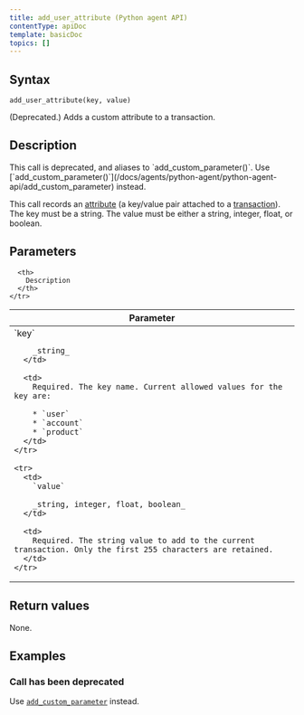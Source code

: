 ```yaml
---
title: add_user_attribute (Python agent API)
contentType: apiDoc
template: basicDoc
topics: []
---
```


## Syntax

```
add_user_attribute(key, value)
```

(Deprecated.) Adds a custom attribute to a transaction.

## Description

<Callout variant="important">
  This call is deprecated, and aliases to `add_custom_parameter()`. Use [`add_custom_parameter()`](/docs/agents/python-agent/python-agent-api/add_custom_parameter) instead.
</Callout>

This call records an [attribute](https://docs.newrelic.com/docs/accounts-partnerships/education/getting-started-new-relic/glossary#attribute) (a key/value pair attached to a [transaction](https://docs.newrelic.com/docs/accounts-partnerships/education/getting-started-new-relic/glossary#transaction)). The key must be a string. The value must be either a string, integer, float, or boolean.

## Parameters

<Table>
  <thead>
    <tr>
      <th width="25%">
        Parameter
      </th>

      <th>
        Description
      </th>
    </tr>
  </thead>

  <tbody>
    <tr>
      <td>
        `key`

        _string_
      </td>

      <td>
        Required. The key name. Current allowed values for the key are:

        * `user`
        * `account`
        * `product`
      </td>
    </tr>

    <tr>
      <td>
        `value`

        _string, integer, float, boolean_
      </td>

      <td>
        Required. The string value to add to the current transaction. Only the first 255 characters are retained.
      </td>
    </tr>
  </tbody>
</Table>

## Return values

None.

## Examples

### Call has been deprecated

Use [`add_custom_parameter`](/docs/agents/python-agent/python-agent-api/add_custom_parameter) instead.
